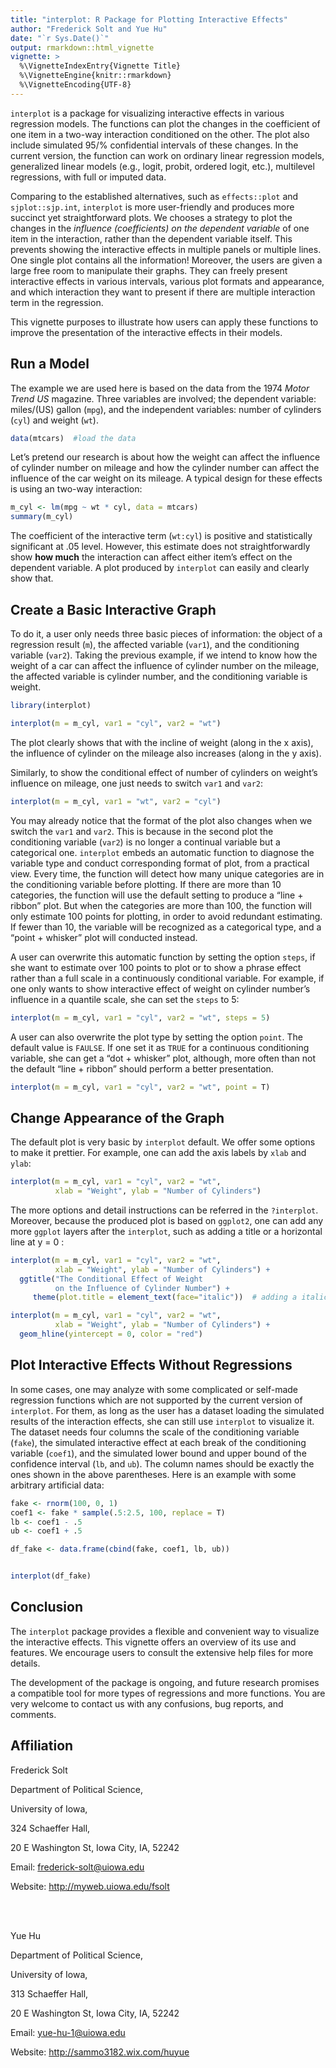 ```yaml
---
title: "interplot: R Package for Plotting Interactive Effects"
author: "Frederick Solt and Yue Hu"
date: "`r Sys.Date()`"
output: rmarkdown::html_vignette
vignette: >
  %\VignetteIndexEntry{Vignette Title}
  %\VignetteEngine{knitr::rmarkdown}
  %\VignetteEncoding{UTF-8}
---
```


`interplot` is a package for visualizing interactive effects in various regression models. The functions can plot the changes in the coefficient of one item in a two-way interaction conditioned on the other. The plot also include simulated 95/% confidential intervals of these changes. In the current version, the function can work on ordinary linear regression models, generalized linear models (e.g., logit, probit, ordered logit, etc.), multilevel regressions, with full or imputed data. 


Comparing to the established alternatives, such as `effects::plot` and `sjplot::sjp.int`, `interplot` is more user-friendly and produces more succinct yet straightforward plots. We chooses a strategy to plot the changes in the *influence (coefficients) on the dependent variable* of one item in the interaction, rather than the dependent variable itself. This prevents showing the interactive effects in multiple panels or multiple lines. One single plot contains all the information! Moreover, the users are given a large free room to manipulate their graphs. They can freely present interactive effects in various intervals, various plot formats and appearance, and which interaction they want to present if there are multiple interaction term in the regression.


This vignette purposes to illustrate how users can apply these functions to improve the presentation of the interactive effects in their models. 

## Run a Model

The example we are used here is based on the data from the 1974 *Motor Trend US* magazine. Three variables are involved; the dependent variable: miles/(US) gallon (`mpg`), and the independent variables: number of cylinders (`cyl`) and weight (`wt`).

```r
data(mtcars)  #load the data
```

Let's pretend our research is about how the weight can affect the influence of cylinder number on mileage and how the cylinder number can affect the influence of the car weight on its mileage. A typical design for these effects is using an two-way interaction:

```r

m_cyl <- lm(mpg ~ wt * cyl, data = mtcars)
summary(m_cyl)


```

The coefficient of the interactive term (`wt:cyl`) is positive and statistically significant at .05 level. However, this estimate does not straightforwardly show **how much** the interaction can affect either item's effect on the dependent variable. A plot produced by `interplot` can easily and clearly show that.

## Create a Basic Interactive Graph

To do it, a user only needs three basic pieces of information: the object of a regression result (`m`), the affected variable (`var1`), and the conditioning variable (`var2`). Taking the previous example, if we intend to know how the weight of a car can affect the influence of cylinder number on the mileage, the affected variable is cylinder number, and the conditioning variable is weight. 

```r
library(interplot)

interplot(m = m_cyl, var1 = "cyl", var2 = "wt")
```

The plot clearly shows that with the incline of weight (along in the x axis), the influence of cylinder on the mileage also increases (along in the y axis).

Similarly, to show the conditional effect of number of cylinders on weight's influence on mileage, one just needs to switch `var1` and `var2`:

```r
interplot(m = m_cyl, var1 = "wt", var2 = "cyl")
```

You may already notice that the format of the plot also changes when we switch the `var1` and `var2`. This is because in the second plot the conditioning variable (`var2`) is no longer a continual variable but a categorical one. `interplot` embeds an automatic function to diagnose the variable type and conduct corresponding format of plot, from a practical view. Every time, the function will detect how many unique categories are in the conditioning variable before plotting. If there are more than 10 categories, the function will use the default setting to produce a "line + ribbon" plot. But when the categories are more than 100, the function will only estimate 100 points for plotting, in order to avoid redundant estimating. If fewer than 10, the variable will be recognized as a categorical type, and a "point + whisker" plot will conducted instead. 

A user can overwrite this automatic function by setting the option `steps`, if she want to estimate over 100 points to plot or to show a phrase effect rather than a full scale in a continuously conditional variable. For example, if one only wants to show interactive effect of weight on cylinder number's influence in a quantile scale, she can set the `steps` to 5:

```r
interplot(m = m_cyl, var1 = "cyl", var2 = "wt", steps = 5)
```

A user can also overwrite the plot type by setting the option `point`. The default value is `FAULSE`. If one set it as `TRUE` for a continuous conditioning variable, she can get a "dot + whisker" plot, although, more often than not the default "line + ribbon" should perform a better presentation.

```r
interplot(m = m_cyl, var1 = "cyl", var2 = "wt", point = T)
```


## Change Appearance of the Graph

The default plot is very basic by `interplot` default. We offer some options to make it prettier. For example, one can add the axis labels by `xlab` and `ylab`:

```r
interplot(m = m_cyl, var1 = "cyl", var2 = "wt",
          xlab = "Weight", ylab = "Number of Cylinders")
```

The more options and detail instructions can be referred in the `?interplot`. Moreover, because the produced plot is based on `ggplot2`, one can add any more `ggplot` layers after the `interplot`, such as adding a title or a horizontal line at y = 0 :

```r
interplot(m = m_cyl, var1 = "cyl", var2 = "wt",
          xlab = "Weight", ylab = "Number of Cylinders") +
  ggtitle("The Conditional Effect of Weight
          on the Influence of Cylinder Number") + 
     theme(plot.title = element_text(face="italic"))  # adding a italic, two-line title

interplot(m = m_cyl, var1 = "cyl", var2 = "wt",
          xlab = "Weight", ylab = "Number of Cylinders") +
  geom_hline(yintercept = 0, color = "red")

```


## Plot Interactive Effects Without Regressions

In some cases, one may analyze with some complicated or self-made regression functions which are not supported by the current version of `interplot`. For them, as long as the user has a dataset loading the simulated results of the interaction effects, she can still use `interplot` to visualize it. The dataset needs four columns the scale of the conditioning variable (`fake`), the simulated interactive effect at each break of the conditioning variable (`coef1`), and the simulated lower bound and upper bound of the confidence interval (`lb`, and `ub`). The column names should be exactly the ones shown in the above parentheses. Here is an example with some arbitrary artificial data:

```r
fake <- rnorm(100, 0, 1)
coef1 <- fake * sample(.5:2.5, 100, replace = T)
lb <- coef1 - .5
ub <- coef1 + .5

df_fake <- data.frame(cbind(fake, coef1, lb, ub))


interplot(df_fake)

```

## Conclusion

The `interplot` package provides a flexible and convenient way to visualize the interactive effects. This vignette offers an overview of its use and features. We encourage users to consult the extensive help files for more details. 

The development of the package is ongoing, and future research promises a compatible tool for more types of regressions and more functions. You are very welcome to contact us with any confusions, bug reports, and comments.

## Affiliation

Frederick Solt

Department of Political Science,

University of Iowa, 

324 Schaeffer Hall,

20 E Washington St, Iowa City, IA, 52242

Email: <frederick-solt@uiowa.edu>

Website: <http://myweb.uiowa.edu/fsolt>

<br></br>

Yue Hu

Department of Political Science,

University of Iowa, 

313 Schaeffer Hall,

20 E Washington St, Iowa City, IA, 52242

Email: <yue-hu-1@uiowa.edu>

Website: <http://sammo3182.wix.com/huyue>


